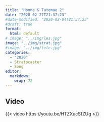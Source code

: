 ```yaml
---
title: "Honne & Tatemae 2"
date: "2020-02-27T21:37:23"
#date-modified: "2020-02-04T21:37:23"
#draft: true
format: 
  html: default
# image: "../img/les.jpg"
image: "../img/strat.jpg"
#image: "../img/tele.jpg"
categories:
  - "2020"
  - Stratocaster
  - Song
editor: 
  markdown: 
    wrap: 72
---
```


## Video

{{< video https://youtu.be/HTZXucSfZUg >}}
